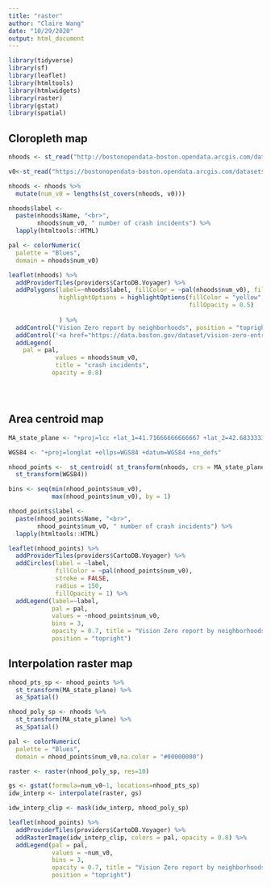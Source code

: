 ```yaml
---
title: "raster"
author: "Claire Wang"
date: "10/29/2020"
output: html_document
---
```


```r
library(tidyverse)
library(sf)
library(leaflet)
library(htmltools)
library(htmlwidgets)
library(raster)
library(gstat)
library(spatial)
```

## Cloropleth map

```r

nhoods <- st_read("http://bostonopendata-boston.opendata.arcgis.com/datasets/3525b0ee6e6b427f9aab5d0a1d0a1a28_0.kml", quiet = TRUE) 

v0<-st_read("https://bostonopendata-boston.opendata.arcgis.com/datasets/5bed19f1f9cb41329adbafbd8ad260e5_0.kml?outSR=%7B%22latestWkid%22%3A3857%2C%22wkid%22%3A102100%7D",quiet=T)

nhoods <- nhoods %>%
  mutate(num_v0 = lengths(st_covers(nhoods, v0)))

nhoods$label <- 
  paste(nhoods$Name, "<br>", 
        nhoods$num_v0, " number of crash incidents") %>% 
  lapply(htmltools::HTML)

pal <- colorNumeric(
  palette = "Blues",
  domain = nhoods$num_v0)

leaflet(nhoods) %>%
  addProviderTiles(providers$CartoDB.Voyager) %>%
  addPolygons(label=~nhoods$label, fillColor = ~pal(nhoods$num_v0), fillOpacity = 0.5, stroke = FALSE,
              highlightOptions = highlightOptions(fillColor = "yellow", 
                                                  fillOpacity = 0.5)
              
              ) %>%
  addControl("Vision Zero report by neighborhoods", position = "topright") %>%
  addControl('<a href="https://data.boston.gov/dataset/vision-zero-entry1">Data source</a>', position = "bottomleft") %>%
  addLegend(
    pal = pal,
             values = nhoods$num_v0,
             title = "crash incidents",
            opacity = 0.8)





```
## Area centroid map


```r
MA_state_plane <- "+proj=lcc +lat_1=41.71666666666667 +lat_2=42.68333333333333 +lat_0=41 +lon_0=-71.5 +x_0=200000 +y_0=750000 +ellps=GRS80 +units=m +no_defs "

WGS84 <- "+proj=longlat +ellps=WGS84 +datum=WGS84 +no_defs"

nhood_points <-  st_centroid( st_transform(nhoods, crs = MA_state_plane) %>%
  st_transform(WGS84))

bins <- seq(min(nhood_points$num_v0),
            max(nhood_points$num_v0), by = 1)

nhood_points$label <- 
  paste(nhood_points$Name, "<br>", 
        nhood_points$num_v0, " number of crash incidents") %>% 
  lapply(htmltools::HTML)

leaflet(nhood_points) %>%
  addProviderTiles(providers$CartoDB.Voyager) %>%
  addCircles(label = ~label,
             fillColor = ~pal(nhood_points$num_v0),
             stroke = FALSE, 
             radius = 150, 
             fillOpacity = 1) %>% 
  addLegend(label=~label,
            pal = pal, 
            values = ~nhood_points$num_v0,
            bins = 3,
            opacity = 0.7, title = "Vision Zero report by neighborhoods",
            position = "topright")

```
## Interpolation raster map


```r
nhood_pts_sp <- nhood_points %>%
  st_transform(MA_state_plane) %>%
  as_Spatial()

nhood_poly_sp <- nhoods %>%
  st_transform(MA_state_plane) %>%
  as_Spatial()

pal <- colorNumeric(
  palette = "Blues",
  domain = nhood_points$num_v0,na.color = "#00000000")

raster <- raster(nhood_poly_sp, res=10)

gs <- gstat(formula=num_v0~1, locations=nhood_pts_sp)
idw_interp <- interpolate(raster, gs)

idw_interp_clip <- mask(idw_interp, nhood_poly_sp)

leaflet(nhood_points) %>%
  addProviderTiles(providers$CartoDB.Voyager) %>%
  addRasterImage(idw_interp_clip, colors = pal, opacity = 0.8) %>% 
  addLegend(pal = pal, 
            values = ~num_v0,
            bins = 3,
            opacity = 0.7, title = "Vision Zero report by neighborhoods",
            position = "topright")

```




